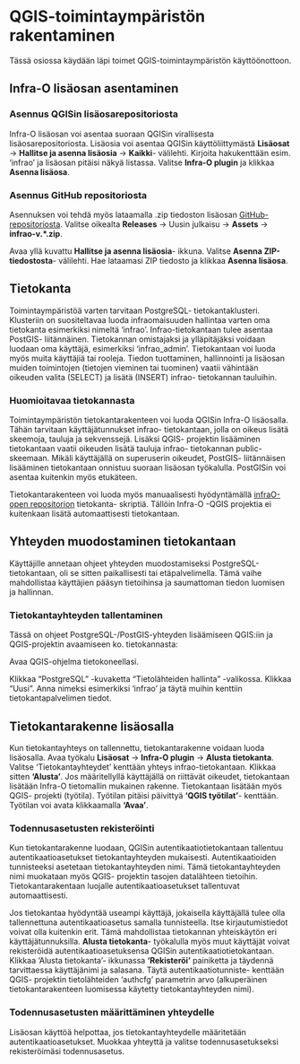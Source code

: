 # QGIS-toimintaympäristön rakentaminen

Tässä osiossa käydään läpi toimet QGIS-toimintaympäristön käyttöönottoon.

## Infra-O lisäosan asentaminen

### Asennus QGISin lisäosarepositoriosta

Infra-O lisäosan voi asentaa suoraan QGISin virallisesta lisäosarepositoriosta. Lisäosia voi asentaa QGISin käyttöliittymästä **Lisäosat** -\> **Hallitse ja asenna lisäosia** -\> **Kaikki**- välilehti. Kirjoita hakukenttään esim. 'infrao' ja lisäosan pitäisi näkyä listassa. Valitse **Infra-O plugin** ja klikkaa **Asenna lisäosa**.

### Asennus GitHub repositoriosta

Asennuksen voi tehdä myös lataamalla .zip tiedoston lisäosan [GitHub- repositoriosta](https://github.com/GispoCoding/infrao-plugin). Valitse oikealta **Releases** -> Uusin julkaisu -> **Assets** -> <b>infrao-v.*.zip</b>.

Avaa yllä kuvattu **Hallitse ja asenna lisäosia**- ikkuna. Valitse **Asenna ZIP-tiedostosta**- välilehti. Hae lataamasi ZIP tiedosto ja klikkaa **Asenna lisäosa**.

## Tietokanta

Toimintaympäristöä varten tarvitaan PostgreSQL- tietokantaklusteri. Klusteriin on suositeltavaa luoda infraomaisuuden hallintaa varten oma tietokanta esimerkiksi nimeltä 'infrao'. Infrao-tietokantaan tulee asentaa PostGIS- liitännäinen. Tietokannan omistajaksi ja ylläpitäjäksi voidaan luodaan oma käyttäjä, esimerkiksi 'infrao_admin'. Tietokantaan voi luoda myös muita käyttäjiä tai rooleja. Tiedon tuottaminen, hallinnointi ja lisäosan muiden toimintojen (tietojen vieminen tai tuominen) vaatii vähintään oikeuden valita (SELECT) ja lisätä (INSERT) infrao- tietokannan tauluihin.

### Huomioitavaa tietokannasta

Toimintaympäristön tietokantarakenteen voi luoda QGISin Infra-O lisäosalla. Tähän tarvitaan käyttäjätunnukset infrao- tietokantaan, jolla on oikeus lisätä skeemoja, tauluja ja sekvenssejä. Lisäksi QGIS- projektin lisääminen tietokantaan vaatii oikeuden lisätä tauluja infrao- tietokannan public- skeemaan. Mikäli käyttäjällä on superuserin oikeudet, PostGIS- liitännäisen lisääminen tietokantaan onnistuu suoraan lisäosan työkalulla. PostGISin voi asentaa kuitenkin myös etukäteen.

Tietokantarakenteen voi luoda myös manuaalisesti hyödyntämällä [infraO-open repositorion](https://github.com/GispoCoding/infraO-open) tietokanta- skriptiä. Tällöin Infra-O -QGIS projektia ei kuitenkaan lisätä automaattisesti tietokantaan.

## Yhteyden muodostaminen tietokantaan

Käyttäjille annetaan ohjeet yhteyden muodostamiseksi PostgreSQL-tietokantaan, oli se sitten paikallisesti tai etäpalvelimella. Tämä vaihe mahdollistaa käyttäjien pääsyn tietoihinsa ja saumattoman tiedon luomisen ja hallinnan.

### Tietokantayhteyden tallentaminen

Tässä on ohjeet PostgreSQL-/PostGIS-yhteyden lisäämiseen QGIS:iin ja QGIS-projektin avaamiseen ko. tietokannasta:

Avaa QGIS-ohjelma tietokoneellasi.

Klikkaa "PostgreSQL" -kuvaketta "Tietolähteiden hallinta" -valikossa. Klikkaa "Uusi". Anna nimeksi esimerkiksi 'infrao' ja täytä muihin kenttiin tietokantapalvelimen tiedot.

## Tietokantarakenne lisäosalla

Kun tietokantayhteys on tallennettu, tietokantarakenne voidaan luoda lisäosalla. Avaa työkalu **Lisäosat** -> **Infra-O plugin** -> **Alusta tietokanta**. Valitse 'Tietokantayhteydet' kenttään yhteys infrao-tietokantaan. Klikkaa sitten **'Alusta'**. Jos määritellyllä käyttäjällä on riittävät oikeudet, tietokantaan lisätään Infra-O tietomallin mukainen rakenne. Tietokantaan lisätään myös QGIS- projekti (työtila). Työtilan pitäisi päivittyä **'QGIS työtilat'**- kenttään. Työtilan voi avata klikkaamalla **'Avaa'**.

### Todennusasetusten rekisteröinti

Kun tietokantarakenne luodaan, QGISin autentikaatiotietokantaan tallentuu autentikaatioasetukset tietokantayhteyden mukaisesti. Autentikaatioiden tunnisteeksi asetetaan tietokantayhteyden nimi. Tämä tietokantayhteyden nimi muokataan myös QGIS- projektin tasojen datalähteen tietoihin. Tietokantarakentaan luojalle autentikaatioasetukset tallentuvat automaattisesti.

Jos tietokantaa hyödyntää useampi käyttäjä, jokaisella käyttäjällä tulee olla tallennettuna autentikaatioasetus samalla tunnisteella. Itse kirjautumistiedot voivat olla kuitenkin erit. Tämä mahdollistaa tietokannan yhteiskäytön eri käyttäjätunnuksilla. **Alusta tietokanta**- työkalulla myös muut käyttäjät voivat rekisteröidä autentikaatioasetuksensa QGISin autentikaatiotietokantaan. Klikkaa 'Alusta tietokanta'- ikkunassa **'Rekisteröi'** painiketta ja täydennä tarvittaessa käyttäjänimi ja salasana. Täytä autentikaatiotunniste- kenttään QGIS- projektin tietolähteiden 'authcfg' parametrin arvo (alkuperäinen tietokantarakenteen luomisessa käytetty tietokantayhteyden nimi).

### Todennusasetusten määrittäminen yhteydelle

Lisäosan käyttöä helpottaa, jos tietokantayhteydelle määritetään autentikaatioasetukset. Muokkaa yhteyttä ja valitse todennusasetukseksi rekisteröimäsi todennusasetus.
